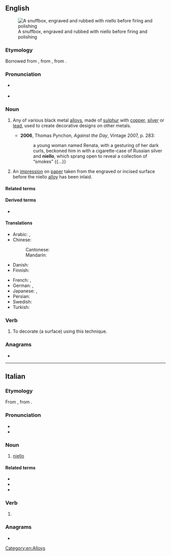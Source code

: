 {{also|niellò}}
==English==
[[File:Athanasius Stepanovich Popov - Snuffbox with Engraved Scenes - Walters 57720.jpg|right|thumb|A snuffbox, engraved and rubbed with niello before firing and polishing]]

===Etymology===
Borrowed from {{bor|en|it|niello}}, from {{der|en|LL.|nigellum}}, from {{der|en|la|nigellus||blackish}}.

===Pronunciation===
* {{a|UK}} {{IPA|en|/niˈɛləʊ/}}
* {{a|US}} {{IPA|en|/niˈɛloʊ/}}

===Noun===
{{en-noun|~|s|nielli}}

# {{lb|en|metallurgy}} Any of various black metal [[alloys]], made of [[sulphur]] with [[copper]], [[silver]] or [[lead]], used to create decorative designs on other metals.
#* '''2006''', Thomas Pynchon, ''Against the Day'', Vintage 2007, p. 283:
#*: a young woman named Renata, with a gesturing of her dark curls, beckoned him in with a cigarette-case of Russian silver and '''niello''', which sprang open to reveal a collection of “smokes” {{...}}
# An [[impression]] on [[paper]] taken from the engraved or incised surface before the niello [[alloy]] has been inlaid.

====Related terms====
{{rel2|en
|niellated
|nielle
|niellist
|niellure}}

====Derived terms====
* {{l|en|nielloware}}

====Translations====
{{trans-top|any of various black metal alloys}}
* Arabic: {{t|ar|فِضَّة مُحْرَقَة|f|tr=fiḍḍa muḥraqa}}, {{t|ar|مِينَا|m}}
* Chinese:
*: Cantonese: {{t|yue|黑金|tr=hak1 gam1}}
*: Mandarin: {{t+|cmn|黑金|tr=hēijīn}}
* Danish: {{t-needed|da}}
* Finnish: {{t|fi|niello}}
{{trans-mid}}
* French: {{t+|fr|nielle|m|f}}, {{t+|fr|niello|m}}
* German: {{t|de|Niello|m|n}}, {{t|de|Schwarzschmelz|m}}
* Japanese: {{t|ja|黒金|tr=こっきん, kokkin}}, {{t|ja|ニエロ|tr=niero}}
* Persian: {{t-needed|fa}}
* Swedish: {{t-needed|sv}}
* Turkish: {{t-needed|tr}}
{{trans-bottom}}

===Verb===
{{en-verb}}

# {{lb|en|transitive}} To decorate (a surface) using this technique.

===Anagrams===
* {{anagrams|en|a=eillno|Lionel|O'Neill|lionel|loline|nollie}}

[[Category:en:Alloys]]

----

==Italian==

===Etymology===
From {{inh|it|LL.|nigellum}}, from {{inh|it|la|nigellus}}.

===Pronunciation===
* {{it-IPA|nièllo|#ni.èllo}}
* {{rhymes|it|ɛllo|s=3}}

===Noun===
{{wikipedia|lang=it}}
{{it-noun|m}}

# [[#English|niello]]

====Related terms====
* {{l|it|niellare}}
* {{l|it|niellatura}}
* {{l|it|niellatore}}

===Verb===
{{head|it|verb form}}

# {{inflection of|it|niellare||1|s|pres|indc}}

===Anagrams===
* {{anagrams|it|a=eillno|-ellino|ellino}}

{{C|it|Alloys}}